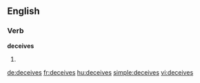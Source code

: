 ==English==

===Verb===
'''deceives'''

# {{third-person singular of|deceive}}

[[de:deceives]]
[[fr:deceives]]
[[hu:deceives]]
[[simple:deceives]]
[[vi:deceives]]